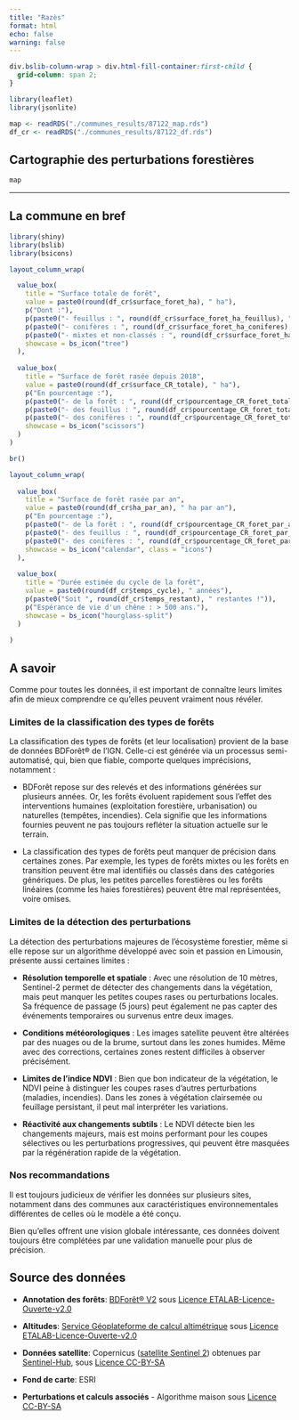 ```yaml
---
title: "Razès"
format: html
echo: false
warning: false
---
```


```css
div.bslib-column-wrap > div.html-fill-container:first-child {
  grid-column: span 2;
}
```

```r
library(leaflet) 
library(jsonlite)

map <- readRDS("./communes_results/87122_map.rds") 
df_cr <- readRDS("./communes_results/87122_df.rds") 
```


## Cartographie des perturbations forestières

```r
map
```

------------------------------------------------------------------------

## La commune en bref

```r
library(shiny)
library(bslib)
library(bsicons)

layout_column_wrap(

  value_box(
    title = "Surface totale de forêt",
    value = paste0(round(df_cr$surface_foret_ha), " ha"),
    p("Dont :"),
    p(paste0("- feuillus : ", round(df_cr$surface_foret_ha_feuillus), " ha")),
    p(paste0("- conifères : ", round(df_cr$surface_foret_ha_coniferes), " ha")),
    p(paste0("- mixtes et non-classés : ", round(df_cr$surface_foret_ha_autres), " ha")),
    showcase = bs_icon("tree")
  ),
  
  value_box(
    title = "Surface de forêt rasée depuis 2018",
    value = paste0(round(df_cr$surface_CR_totale), " ha"),
    p("En pourcentage :"),
    p(paste0("- de la forêt : ", round(df_cr$pourcentage_CR_foret_total, 2), " %")),
    p(paste0("- des feuillus : ", round(df_cr$pourcentage_CR_foret_total_feuillus, 2), " %")),
    p(paste0("- des conifères : ", round(df_cr$pourcentage_CR_foret_total_coniferes, 2), " %")),
    showcase = bs_icon("scissors")
  )
)

br()

layout_column_wrap(
  
  value_box(
    title = "Surface de forêt rasée par an",
    value = paste0(round(df_cr$ha_par_an), " ha par an"),
    p("En pourcentage :"),
    p(paste0("- de la forêt : ", round(df_cr$pourcentage_CR_foret_par_an, 2), " %")),
    p(paste0("- des feuillus : ", round(df_cr$pourcentage_CR_foret_par_an_feuillus, 2), " %")),
    p(paste0("- des conifères : ", round(df_cr$pourcentage_CR_foret_par_an_coniferes, 2), " %")),
    showcase = bs_icon("calendar", class = "icons")
  ),
  
  value_box(
    title = "Durée estimée du cycle de la forêt",
    value = paste0(round(df_cr$temps_cycle), " années"),
    p(paste0("Soit ", round(df_cr$temps_restant), " restantes !")),
    p("Espérance de vie d'un chêne : > 500 ans."),
    showcase = bs_icon("hourglass-split")
  )
  
)
```

## A savoir

Comme pour toutes les données, il est important de connaître leurs limites afin de mieux comprendre ce qu'elles peuvent vraiment nous révéler.

### Limites de la classification des types de forêts

La classification des types de forêts (et leur localisation) provient de la base de données BDForêt® de l'IGN. Celle-ci est générée via un processus semi-automatisé, qui, bien que fiable, comporte quelques imprécisions, notamment :

-   BDForêt repose sur des relevés et des informations générées sur plusieurs années. Or, les forêts évoluent rapidement sous l’effet des interventions humaines (exploitation forestière, urbanisation) ou naturelles (tempêtes, incendies). Cela signifie que les informations fournies peuvent ne pas toujours refléter la situation actuelle sur le terrain.

-   La classification des types de forêts peut manquer de précision dans certaines zones. Par exemple, les types de forêts mixtes ou les forêts en transition peuvent être mal identifiés ou classés dans des catégories génériques. De plus, les petites parcelles forestières ou les forêts linéaires (comme les haies forestières) peuvent être mal représentées, voire omises.

### Limites de la détection des perturbations

La détection des perturbations majeures de l'écosystème forestier, même si elle repose sur un algorithme développé avec soin et passion en Limousin, présente aussi certaines limites :
  
  -   **Résolution temporelle et spatiale** : Avec une résolution de 10 mètres, Sentinel-2 permet de détecter des changements dans la végétation, mais peut manquer les petites coupes rases ou perturbations locales. Sa fréquence de passage (5 jours) peut également ne pas capter des événements temporaires ou survenus entre deux images.

-   **Conditions météorologiques** : Les images satellite peuvent être altérées par des nuages ou de la brume, surtout dans les zones humides. Même avec des corrections, certaines zones restent difficiles à observer précisément.

-   **Limites de l'indice NDVI** : Bien que bon indicateur de la végétation, le NDVI peine à distinguer les coupes rases d’autres perturbations (maladies, incendies). Dans les zones à végétation clairsemée ou feuillage persistant, il peut mal interpréter les variations.

-   **Réactivité aux changements subtils** : Le NDVI détecte bien les changements majeurs, mais est moins performant pour les coupes sélectives ou les perturbations progressives, qui peuvent être masquées par la régénération rapide de la végétation.

### Nos recommandations

Il est toujours judicieux de vérifier les données sur plusieurs sites, notamment dans des communes aux caractéristiques environnementales différentes de celles où le modèle a été conçu.

Bien qu'elles offrent une vision globale intéressante, ces données doivent toujours être complétées par une validation manuelle pour plus de précision.

## Source des données

-   **Annotation des forêts**: [BDForêt® V2](https://geoservices.ign.fr/bdforet) sous [Licence ETALAB-Licence-Ouverte-v2.0](https://www.etalab.gouv.fr/wp-content/uploads/2017/04/ETALAB-Licence-Ouverte-v2.0.pdf)

-   **Altitudes**: [Service Géoplateforme de calcul altimétrique](https://geoservices.ign.fr/services-geoplateforme-altimetrie) sous [Licence ETALAB-Licence-Ouverte-v2.0](https://www.etalab.gouv.fr/wp-content/uploads/2017/04/ETALAB-Licence-Ouverte-v2.0.pdf)

-   **Données satellite**: Copernicus ([satellite Sentinel 2](https://sentiwiki.copernicus.eu/web/s2-mission)) obtenues par [Sentinel-Hub](https://www.sentinel-hub.com/), sous [Licence CC-BY-SA](https://creativecommons.org/licenses/by/4.0/deed.fr)

-   **Fond de carte**: ESRI

-   **Perturbations et calculs associés** - Algorithme maison sous [Licence CC-BY-SA](https://creativecommons.org/licenses/by-sa/4.0/deed.fr)

